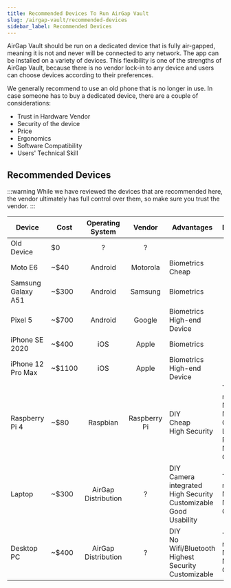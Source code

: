 ```yaml
---
title: Recommended Devices To Run AirGap Vault
slug: /airgap-vault/recommended-devices
sidebar_label: Recommended Devices
---
```


AirGap Vault should be run on a dedicated device that is fully air-gapped, meaning it is not and never will be connected to any network. The app can be installed on a variety of devices. This flexibility is one of the strengths of AirGap Vault, because there is no vendor lock-in to any device and users can choose devices according to their preferences.

We generally recommend to use an old phone that is no longer in use. In case someone has to buy a dedicated device, there are a couple of considerations:

- Trust in Hardware Vendor
- Security of the device
- Price
- Ergonomics
- Software Compatibility
- Users' Technical Skill

## Recommended Devices

:::warning
While we have reviewed the devices that are recommended here, the vendor ultimately has full control over them, so make sure you trust the vendor.
:::

| Device             | Cost   |  Operating System   |    Vendor    | Advantages                                             | Disadvantages           |Buy                                                                                                                                                    |
| ------------------ | ------ | :-----------------: | :----------: | -------------------------------------------------------|---------------------------- | ------------------------------------------------------------------------------------------------------------------------------------------------------|
| Old Device         | $0     |          ?          |      ?       |                                                       |                              |                                                                                                                          |
| Moto E6            | ~$40   |       Android       |   Motorola   | Biometrics<br />Cheap                                 |                              |  [Amazon](https://amzn.to/3ILo2ud)                                                                                       |
| Samsung Galaxy A51 | ~$300  |       Android       |   Samsung    | Biometrics                                            |                              | [Amazon](https://amzn.to/3mh3wKb)                                                                                        |
| Pixel 5            | ~$700  |       Android       |    Google    | Biometrics<br />High-end Device                       |                              | [Amazon](https://amzn.to/3KR0CGi)                                                                                        |
| iPhone SE 2020     | ~$400  |         iOS         |    Apple     | Biometrics                                            |                              | [Amazon](https://amzn.to/3y5d917)                                                                                        |
| iPhone 12 Pro Max  | ~$1100 |         iOS         |    Apple     | Biometrics<br />High-end Device                       |                              | [Amazon](https://amzn.to/3J7B6LR)                                                                                        |
| Raspberry Pi 4     | ~$80   |      Raspbian       | Raspberry Pi | DIY<br />Cheap<br />High Security                     | Technical Skill required<br />No Biometrics<br />Network Connectivity<br />Limited Performance<br />No integrated Camera                               | [Amazon](https://amzn.to/3y52Yd5) |
| Laptop             | ~$300  | AirGap Distribution |      ?       | DIY<br />Camera integrated<br />High Security<br />Customizable<br />Good Usability | Technical Skill required<br />No Biometrics<br />Network Connectivity|                                                    |
| Desktop PC         | ~$400  | AirGap Distribution |      ?       | DIY<br />No Wifi/Bluetooth<br />Highest Security<br />Customizable                  | Technical Skill required<br />No Biometrics<br />No integrated Camera|                  |
